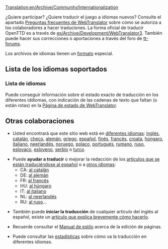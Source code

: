 [[Translation:en/Archive/Community/Internationalization]]


¿Quiere participar? ¿Quiere traducir el juego a idiomas nuevos? Consulte el apartado [http://translator.openttd.org/en/faq Preguntas frecuentes de WebTranslator] sobre cómo se autoriza a los colaboradores a hacer traduciones. La forma oficial de traducir OpenTTD es a través de [[es/Archive/Development/WebTranslator3]]. También puede hacer sus correcciones o aportaciones a través del foro de [http://www.tt-forums.net/viewtopic.php?p=850369#p850369 tt-forums].

Los archivos de idiomas tienen un [[es/Formato de los archivos de idiomas|formato]] especial.

=='''Lista de los idiomas soportados'''==

==='''Lista de idiomas'''===
Puede conseguir información sobre el estado exacto de traducción en los diferentes iddiomas, con indicación de las cadenas de texto que faltan (o están rotas) en la [http://translator.openttd.org/status Página de estado de WebTranslator].

=='''Otras colaboraciones'''==
*Usted encontrará que este sitio web está en [[:Category:en/Articles in other languages|diferentes idiomas]]: [[en/Main Page|inglés]], [[ca/Main Page|catalán]], [[cs/Main Page|checo]], [[de/Main Page|alemán]], [[el/Main Page|griego]], [[es/Main Page|español]], [[fi/Main Page|finés]], [[fr/Main Page|francés]], [[hr/Main Page|croata]], [[hu/Main Page|húngaro]], [[it/Main Page|italiano]], [[nl/Main Page|neerlandés]], [[no/Main Page|noruego]], [[pl/Main Page|polaco]], [[pt/Main Page|portugués]], [[ro/Main Page|rumano]], [[ru/Main Page|ruso]], [[sk/Main Page|eslovaco]], [[sl/Main Page|esloveno]], [[sr/Main Page|serbio]] o [[tr/Main Page|turco]].

*Puede '''ayudar a traducir''' o mejorar la redacción de los [[:Category:es/Artículos que se están traduciendo al español|artículos que se están traduciéndose al español]] o a [[en/Articles are being translated into other languages|otros idiomas]]:
**CA: [[:Category:ca/Articles traduint-se al català|al catalán]]
**DE: [[:Category:de/Artikel, welche in die deutsche Sprache übersetzt werden|al alemán]]
**FR: [[:Category:fr/À traduire en français|al francés]]
**HU: [[:Category:hu/Fordításban|al húngaro]]
**IT: [[:Category:it/Articoli in fase di traduzione|al italiano]]
**NL: [[:Category:nl/Artikelen die worden vertaald|al neerlandés]]
**RU: [[:Category:ru/Статьи, которые в настоящее время переводятся на русский язык|al ruso]]...

*También puede '''iniciar la traducción''' de cualquier artículo del inglés al español, existe un [[es/Traducir artículos al español|artículo que explica brevemente cómo hacerlo]].

*Recuerde consultar el [[es/Wiki/Manual de Estilo|Manual de estilo]] acerca de la edición de páginas.

*Puede consultar las [[:Category:en/Other languages|estadísticas]] sobre cómo va la traducción en diferentes idiomas.


